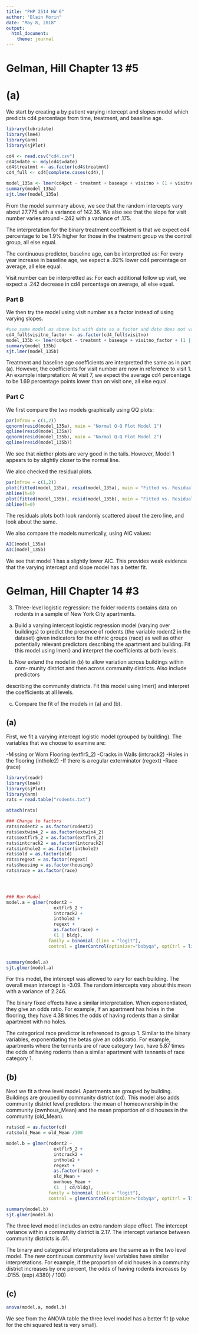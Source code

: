 ```yaml
---
title: "PHP 2514 HW 6"
author: "Blain Morin"
date: "May 8, 2018"
output: 
  html_document:
    theme: journal
---
```


# Gelman, Hill Chapter 13 #5

# (a)

We start by creating a by patient varying intercept and slopes model which predicts cd4 percentage from time, treatment, and baseline age. 

```r
library(lubridate)
library(lme4)
library(arm)
library(sjPlot)

cd4 <- read.csv("cd4.csv")
cd4$vdate <- mdy(cd4$vdate)
cd4$treatmnt <- as.factor(cd4$treatmnt)
cd4_full <- cd4[complete.cases(cd4),]

model_135a <- lmer(cd4pct ~ treatmnt + baseage + visitno + (1 + visitno|newpid), data = cd4_full)
summary(model_135a)
sjt.lmer(model_135a)
```

From the model summary above, we see that the random intercepts vary about 27.775 with a variance of 142.36. We also see that the slope for visit number varies around -.242 with a variance of .175. 

The interpretation for the binary treatment coefficient is that we expect cd4 percentage to be 1.9% higher for those in the treatment group vs the control group, all else equal. 

The continuous predictor, baseline age, can be interpretted as: For every year increase in baseline age, we expect a .92% lower cd4 percentage on average, all else equal.

Visit number can be interpretted as: For each additional follow up visit, we expect a .242 decrease in cd4 percentage on average, all else equal. 

### Part B

We then try the model using visit number as a factor instead of using varying slopes. 

```r
#use same model as above but with date as a factor and date does not vary by personid
cd4_full$visitno_factor <- as.factor(cd4_full$visitno)
model_135b <- lmer(cd4pct ~ treatmnt + baseage + visitno_factor + (1 | newpid), data = cd4_full)
summary(model_135b)
sjt.lmer(model_135b)
```

Treatment and baseline age coefficients are interpretted the same as in part (a). However, the coefficients for visit number are now in reference to visit 1. An example interpretation: At visit 7, we expect the average cd4 percentage to be 1.69 percentage points lower than on visit one, all else equal. 

### Part C

We first compare the two models graphically using QQ plots:

```r
par(mfrow = c(1,2))
qqnorm(resid(model_135a), main = "Normal Q-Q Plot Model 1")
qqline(resid(model_135a))
qqnorm(resid(model_135b), main = "Normal Q-Q Plot Model 2")
qqline(resid(model_135b))
```

We see that niether plots are very good in the tails. However, Model 1 appears to by slightly closer to the normal line. 


We alco checked the residual plots.

```r
par(mfrow = c(1,2))
plot(fitted(model_135a), resid(model_135a), main = "Fitted vs. Residuals for Model 1", xlab = "Fitted Values", ylab = "Residual Values")
abline(h=0)
plot(fitted(model_135b), resid(model_135b), main = "Fitted vs. Residuals for Model 2", xlab = "Fitted Values", ylab = "Residual Values")
abline(h=0)
```

The residuals plots both look randomly scattered about the zero line, and look about the same. 


We also compare the models numerically, using AIC values:

```r

AIC(model_135a)
AIC(model_135b)

```

We see that model 1 has a slightly lower AIC. This provides weak evidence that the varying intercept and slope model has a better fit.  

# Gelman, Hill Chapter 14 #3 

3. Three-level logistic regression: the folder rodents contains data on rodents in a
sample of New York City apartments.

(a) Build a varying intercept logistic regression model (varying over buildings) to
predict the presence of rodents (the variable rodent2 in the dataset) given
indicators for the ethnic groups (race) as well as other potentially relevant
predictors describing the apartment and building. Fit this model using lmer()
and interpret the coefficients at both levels.

(b) Now extend the model in (b) to allow variation across buildings within com-
munity district and then across community districts. Also include predictors

describing the community districts. Fit this model using lmer() and interpret
the coefficients at all levels.

(c) Compare the fit of the models in (a) and (b).


## (a)

First, we fit a varying intercept logistic model (grouped by building). The variables that we choose to examine are:

-Missing or Worn Flooring (extflr5_2)
-Cracks in Walls (intcrack2)
-Holes in the flooring (inthole2)
-If there is a regular exterminator (regext)
-Race (race)


```r

library(readr)
library(lme4)
library(sjPlot)
library(arm)
rats = read.table("rodents.txt")

attach(rats)

### Change to factors
rats$rodent2 = as.factor(rodent2)
rats$extwin4_2 = as.factor(extwin4_2)
rats$extflr5_2 = as.factor(extflr5_2)
rats$intcrack2 = as.factor(intcrack2)
rats$inthole2 = as.factor(inthole2)
rats$old = as.factor(old)
rats$regext = as.factor(regext)
rats$housing = as.factor(housing)
rats$race = as.factor(race)




### Run Model
model.a = glmer(rodent2 ~ 
                  extflr5_2 +
                  intcrack2 +
                  inthole2 +
                  regext +
                  as.factor(race) + 
                  (1 | bldg),
                family = binomial (link = "logit"), 
                control = glmerControl(optimizer="bobyqa", optCtrl = list(maxfun = 10000000)))


summary(model.a)
sjt.glmer(model.a)


```

For this model, the intercept was allowed to vary for each building. The overall mean intercept is -3.09. The random intercepts vary about this mean with a variance of 2.246.

The binary fixed effects have a similar interpretation. When exponentiated, they give an odds ratio. For example, If an apartment has holes in the flooring, they have 4.38 times the odds of having rodents than a similar apartment with no holes. 

The categorical race predictor is referenced to group 1. Similar to the binary variables, exponentiating the betas give an odds ratio. For example, apartments where the tennants are of race category two, have 5.87 times the odds of having rodents than a similar apartment with tennants of race category 1. 

## (b)

Next we fit a three level model. Apartments are grouped by building. Buildings are grouped by community district (cd).
This model also adds community district level predictors: the mean of homeownership in the community (ownhous_Mean) and the mean proportion of old houses in the community (old_Mean).

```r

rats$cd = as.factor(cd)
rats$old_Mean = old_Mean /100

model.b = glmer(rodent2 ~ 
                  extflr5_2 +
                  intcrack2 +
                  inthole2 +
                  regext +
                  as.factor(race) +
                  old_Mean +
                  ownhous_Mean +
                  (1  | cd/bldg),
                family = binomial (link = "logit"),
                control = glmerControl(optimizer="bobyqa", optCtrl = list(maxfun = 10000000)))

summary(model.b)
sjt.glmer(model.b)

```

The three level model includes an extra random slope effect. The intercept variance within a community district is 2.17. The intercept variance between community districts is .01.

The binary and categorical interpretations are the same as in the two level model. The new continuous community level variables have similar interpretations. For example, if the proportion of old houses in a community district increases by one percent, the odds of having rodents increases by .0155. (exp(.4380) / 100)

## (c)

```r

anova(model.a, model.b)

```

 We see from the ANOVA table the three level model has a better fit (p value for the chi squared test is very small).  
